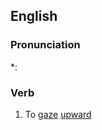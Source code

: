 ==English==

===Pronunciation===
*: {{rhymes|eɪz}}

===Verb===
{{en-verb|upgaz|ed}}

# {{obsolete}} To [[gaze]] [[upward]]